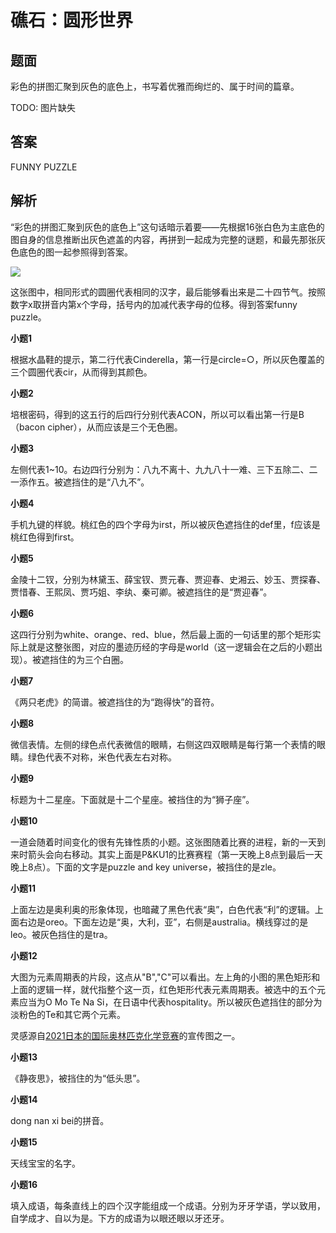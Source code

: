 # 礁石：圆形世界

## 题面

彩色的拼图汇聚到灰色的底色上，书写着优雅而绚烂的、属于时间的篇章。

TODO: 图片缺失

## 答案

FUNNY PUZZLE

## 解析

“彩色的拼图汇聚到灰色的底色上”这句话暗示着要——先根据16张白色为主底色的图自身的信息推断出灰色遮盖的内容，再拼到一起成为完整的谜题，和最先那张灰色底色的图一起参照得到答案。

![](./04-jiao-shi-yuan-xing-shi-jie.assets/image_2.webp)

这张图中，相同形式的圆圈代表相同的汉字，最后能够看出来是二十四节气。按照数字x取拼音内第x个字母，括号内的加减代表字母的位移。得到答案funny puzzle。

**小题1**

根据水晶鞋的提示，第二行代表Cinderella，第一行是circle=○，所以灰色覆盖的三个圆圈代表cir，从而得到其颜色。

**小题2**

培根密码，得到的这五行的后四行分别代表ACON，所以可以看出第一行是B（bacon cipher），从而应该是三个无色圈。

**小题3**

左侧代表1\~10。右边四行分别为：八九不离十、九九八十一难、三下五除二、二一添作五。被遮挡住的是“八九不”。

**小题4**

手机九键的样貌。桃红色的四个字母为irst，所以被灰色遮挡住的def里，f应该是桃红色得到first。

**小题5**

金陵十二钗，分别为林黛玉、薛宝钗、贾元春、贾迎春、史湘云、妙玉、贾探春、贾惜春、王熙凤、贾巧姐、李纨、秦可卿。被遮挡住的是“贾迎春”。

**小题6**

这四行分别为white、orange、red、blue，然后最上面的一句话里的那个矩形实际上就是这整张图，对应的墨迹历经的字母是world（这一逻辑会在之后的小题出现）。被遮挡住的为三个白圈。

**小题7**

《两只老虎》的简谱。被遮挡住的为“跑得快”的音符。

**小题8**

微信表情。左侧的绿色点代表微信的眼睛，右侧这四双眼睛是每行第一个表情的眼睛。绿色代表不对称，米色代表左右对称。

**小题9**

标题为十二星座。下面就是十二个星座。被挡住的为“狮子座”。

**小题10**

一道会随着时间变化的很有先锋性质的小题。这张图随着比赛的进程，新的一天到来时箭头会向右移动。其实上面是P\&KU1的比赛赛程（第一天晚上8点到最后一天晚上8点）。下面的文字是puzzle and key universe，被挡住的是zle。

**小题11**

上面左边是奥利奥的形象体现，也暗藏了黑色代表“奥”，白色代表“利”的逻辑。上面右边是oreo。下面左边是“奥，大利，亚”，右侧是australia。横线穿过的是leo。被灰色挡住的是tra。

**小题12**

大图为元素周期表的片段，这点从"B","C"可以看出。左上角的小图的黑色矩形和上面的逻辑一样，就代指整个这一页，红色矩形代表元素周期表。被选中的五个元素应当为O Mo Te Na Si，在日语中代表hospitality。所以被灰色遮挡住的部分为淡粉色的Te和其它两个元素。

灵感源自[2021日本的国际奥林匹克化学竞赛](http://www.icho2021.org/)的宣传图之一。

**小题13**

《静夜思》，被挡住的为“低头思”。

**小题14**

dong nan xi bei的拼音。

**小题15**

天线宝宝的名字。

**小题16**

填入成语，每条直线上的四个汉字能组成一个成语。分别为牙牙学语，学以致用，自学成才、自以为是。下方的成语为以眼还眼以牙还牙。
